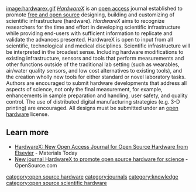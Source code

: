 [[image:hardwarex.gif]] ''[http://www.journals.elsevier.com/hardwarex HardwareX]'' is an [[open access]] journal established to promote [[free and open source]] designing, building and customizing of scientific infrastructure (hardware). ''HardwareX'' aims to recognize researchers for the time and effort in developing scientific infrastructure while providing end-users with sufficient information to replicate and validate the advances presented. HardwareX is open to input from all scientific, technological and medical disciplines. Scientific infrastructure will be interpreted in the broadest sense. Including hardware modifications to existing infrastructure, sensors and tools that perform measurements and other functions outside of the traditional lab setting (such as wearables, air/water quality sensors, and low cost alternatives to existing tools), and the creation wholly new tools for either standard or novel laboratory tasks. Authors are encouraged to submit hardware developments that address all aspects of science, not only the final measurement, for example, enhancements in sample preparation and handling, user safety, and quality control. The use of distributed digital manufacturing strategies (e.g. 3-D printing) are encouraged. All designs must be submitted under an [[open hardware]] license.

==Learn more==
* [http://www.materialstoday.com/mechanical-properties/news/hardware-x-new-open-access-journal-for-open-source/ HardwareX: New Open Access Journal for Open Source Hardware from Elsevier] - Materials Today
* [https://opensource.com/life/16/7/hardwarex-open-access-journal New journal HardwareX to promote open source hardware for science] -OpenSource.com

[[category:open source hardware]]
[[category:journals]]
[[category:knowledge]]
[[category:open source scientific hardware]]
